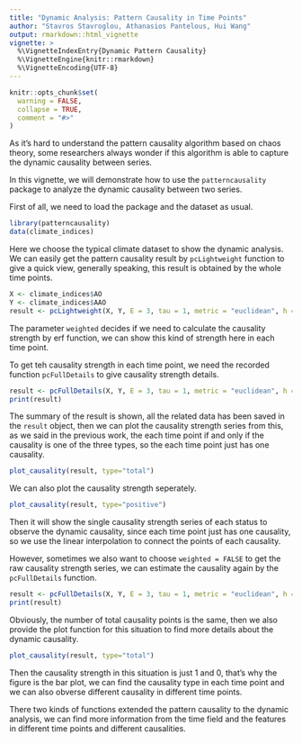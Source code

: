 ```yaml
---
title: "Dynamic Analysis: Pattern Causality in Time Points"
author: "Stavros Stavroglou, Athanasios Pantelous, Hui Wang"
output: rmarkdown::html_vignette
vignette: >
  %\VignetteIndexEntry{Dynamic Pattern Causality}
  %\VignetteEngine{knitr::rmarkdown}
  %\VignetteEncoding{UTF-8}
---
```


```r
knitr::opts_chunk$set(
  warning = FALSE,
  collapse = TRUE,
  comment = "#>"
)
```

As it's hard to understand the pattern causality algorithm based on chaos theory, some researchers always wonder if this algorithm is able to capture the dynamic causality between series.

In this vignette, we will demonstrate how to use the `patterncausality` package to analyze the dynamic causality between two series.

First of all, we need to load the package and the dataset as usual.

```r
library(patterncausality)
data(climate_indices)
```

Here we choose the typical climate dataset to show the dynamic analysis. We can easily get the pattern causality result by `pcLightweight` function to give a quick view, generally speaking, this result is obtained by the whole time points.

```r
X <- climate_indices$AO
Y <- climate_indices$AAO
result <- pcLightweight(X, Y, E = 3, tau = 1, metric = "euclidean", h = 1, weighted = TRUE, verbose=FALSE)
```

The parameter `weighted` decides if we need to calculate the causality strength by erf function, we can show this kind of strength here in each time point.

To get teh causality strength in each time point, we need the recorded function `pcFullDetails` to give causality strength details.

```r
result <- pcFullDetails(X, Y, E = 3, tau = 1, metric = "euclidean", h = 1, weighted = TRUE, verbose=FALSE)
print(result)
```

The summary of the result is shown, all the related data has been saved in the `result` object, then we can plot the causality strength series from this, as we said in the previous work, the each time point if and only if the causality is one of the three types, so the each time point just has one causality.

```r
plot_causality(result, type="total")
```

We can also plot the causality strength seperately.

```r
plot_causality(result, type="positive")
```

Then it will show the single causality strength series of each status to observe the dynamic causality, since each time point just has one causality, so we use the linear interpolation to connect the points of each causality.

However, sometimes we also want to choose `weighted = FALSE` to get the raw causality strength series, we can estimate the causality again by the `pcFullDetails` function.

```r
result <- pcFullDetails(X, Y, E = 3, tau = 1, metric = "euclidean", h = 1, weighted = FALSE, verbose=FALSE)
print(result)
```

Obviously, the number of total causality points is the same, then we also provide the plot function for this situation to find more details about the dynamic causality.

```r
plot_causality(result, type="total")
```

Then the causality strength in this situation is just 1 and 0, that's why the figure is the bar plot, we can find the causality type in each time point and we can also obverse different causality in different time points.

There two kinds of functions extended the pattern causality to the dynamic analysis, we can find more information from the time field and the features in different time points and different causalities.